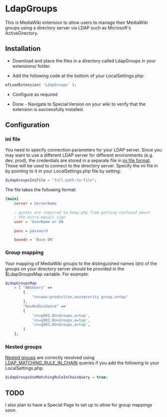 = LdapGroups =

This is MediaWiki extension to allow users to manage their MediaWiki groups using a directory server via LDAP such as Microsoft's ActiveDirectory.

== Installation ==

* Download and place the files in a directory called LdapGroups in your extensions/ folder.

* Add the following code at the bottom of your LocalSettings.php:

<source lang="php">
wfLoadExtension( 'LdapGroups' );
</source>

* Configure as required

* Done - Navigate to Special:Version on your wiki to verify that the extension is successfully installed.

== Configuration ==

=== ini file ===

You need to specify connection parameters for your LDAP server.  Since you may want to use a different LDAP server for different environments (e.g. dev, prod), the credentials are stored in a separate file in [https://en.wikipedia.org/wiki/INI_file#Format ini file format].  These will be used to connect to the directory server.  Specify the ini file in by pointing to it in your LocalSettings.php file by setting:
<source lang="php">
$LdapGroupsIniFile = "full-path-to-file";
</source>

The file takes the following format:
<source lang="ini">
[main]
	server = ServerName

	; quotes are required to keep php from getting confused about
	; the extra equals sign
	user = 'UserName or DN

	pass = password

	basedn = 'Base DN'
</source>

=== Group mapping ===

Your mapping of MediaWiki groups to the distinguished names (dn) of the groups on your directory server should be provided in the $LdapGroupsMap variable.  For example:

<source lang="php">
$LdapGroupsMap
    = [ "AWSUsers" =>
        [
            "cn=aws-production,ou=security group,o=top"
        ],
        "NavAndGuidance" =>
        [
            'cn=g001,OU=Groups,o=top',
            'cn=g002,OU=Groups,o=top',
            'cn=g003,OU=Groups,o=top',
        ]
    ];
</source>

=== Nested groups ===

[https://msdn.microsoft.com/en-us/library/cc246068.aspx Nested groups] are correctly resolved using [http://ldapwiki.com/wiki/1.2.840.113556.1.4.1941 LDAP_MATCHING_RULE_IN_CHAIN] queries if you add the following to your LocalSettings.php:
<source lang="php">
$LdapGroupsUseMatchingRuleInChainQuery = true;
</source>

== TODO ==

I also plan to have a Special Page to set up to allow for group mappings soon.

